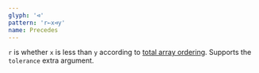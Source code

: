 ```yaml
---
glyph: '⊲'
pattern: 'r←x⊲y'
name: Precedes
---
```


`r` is whether `x` is less than `y` according to [total array ordering](/info/ordering). Supports the `tolerance` extra argument.